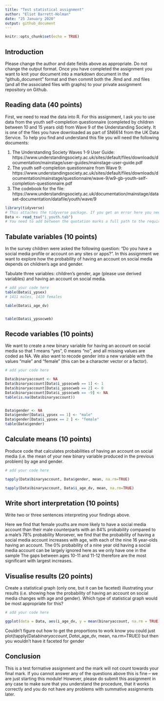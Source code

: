 ```yaml
---
title: "Test statistical assignment"
author: "Eliot Barrett-Holman"
date: "25 January 2020"
output: github_document
---
```


```r
knitr::opts_chunk$set(echo = TRUE)
```

## Introduction

Please change the author and date fields above as appropriate. Do not change the output format. Once you have completed the assignment you want to knit your document into a markdown document in the "github_document" format and then commit both the .Rmd and .md files (and all the associated files with graphs) to your private assignment repository on Github.

## Reading data (40 points)

First, we need to read the data into R. For this assignment, I ask you to use data from the youth self-completion questionnaire (completed by children between 10 and 15 years old) from Wave 9 of the Understanding Society. It is one of the files you have downloaded as part of SN6614 from the UK Data Service. To help you find and understand this file you will need the following documents:

1) The Understanding Society Waves 1-9 User Guide: https://www.understandingsociety.ac.uk/sites/default/files/downloads/documentation/mainstage/user-guides/mainstage-user-guide.pdf
2) The youth self-completion questionnaire from Wave 9: https://www.understandingsociety.ac.uk/sites/default/files/downloads/documentation/mainstage/questionnaire/wave-9/w9-gb-youth-self-completion-questionnaire.pdf
3) The codebook for the file: https://www.understandingsociety.ac.uk/documentation/mainstage/dataset-documentation/datafile/youth/wave/9


```r
library(tidyverse)
# This attaches the tidyverse package. If you get an error here you need to install the package first. 
Data <- read_tsv("i_youth.tab")
# You need to add between the quotation marks a full path to the required file on your computer.
```

## Tabulate variables (10 points)

In the survey children were asked the following question: "Do you have a social media profile or account on any sites or apps?". In this assignment we want to explore how the probability of having an account on social media depends on children's age and gender.

Tabulate three variables: children's gender, age (please use derived variables) and having an account on social media.

```r
# add your code here
table(Data$i_ypsex)
# 1411 males, 1410 females

table(Data$i_age_dv)


table(Data$i_ypsocweb)
```

## Recode variables (10 points)

We want to create a new binary variable for having an account on social media so that 1 means "yes", 0 means "no", and all missing values are coded as NA. We also want to recode gender into a new variable with the values "male" and "female" (this can be a character vector or a factor).

```r
# add your code here

Data$binaryaccount <- NA
Data$binaryaccount[Data$i_ypsocweb == 1] <- 1
Data$binaryaccount[Data$i_ypsocweb == 2] <- 0
Data$binaryaccount[Data$i_ypsocweb == -9] <- NA
table(is.na(Data$binaryaccount))


Data$gender <- NA
Data$gender[Data$i_ypsex == 1] <- "male"
Data$gender[Data$i_ypsex == 2 ] <- "female"
table(Data$gender)
```

## Calculate means (10 points)

Produce code that calculates probabilities of having an account on social media (i.e. the mean of your new binary variable produced in the previous problem) by age and gender. 

```r
# add your code here

tapply(Data$binaryaccount, Data$gender, mean, na.rm=TRUE)

tapply(Data$binaryaccount, Data$i_age_dv, mean, na.rm=TRUE)

```

## Write short interpretation (10 points)

Write two or three sentences interpreting your findings above.

Here we find that female youths are more likely to have a social media account than their male counterparts with an 84% probability compared to a male's 78% probability
Moroever, we find that the probability of having a social media account increases with age, with each of the nine 16 year-olds having an account. 
The 0% probability of a nine year old having a social media account can be largely ignored here as we only have one in the sample
The gaps between ages 10-11 and 11-12 therefore are the most significant with largest increases.

## Visualise results (20 points)

Create a statistical graph (only one, but it can be faceted) illustrating your results (i.e. showing how the probability of having an account on social media changes with age and gender). Which type of statistical graph would be most appropriate for this?

```r
# add your code here

ggplot(data = Data, aes(i_age_dv, y = mean(binaryaccount, na.rm = TRUE), fill = binaryaccount )) + geom_bar(position = "fill", stat = "identity" ) +facet_wrap(~gender) + labs(title = "Social Media usage by age and gender") + ylab("Proporiton") + xlab("Age")

```
Couldn't figure out how to get the proportions to work 
know you could just plot(tapply(Data$binaryaccount, Data$i_age_dv, mean, na.rm=TRUE)) but then you wouldn't have it faceted for gender



## Conclusion

This is a test formative assignment and the mark will not count towards your final mark. If you cannot answer any of the questions above this is fine -- we are just starting this module! However, please do submit this assignment in any case to make sure that you understand the procedure, that it works correctly and you do not have any problems with summative assignments later.

